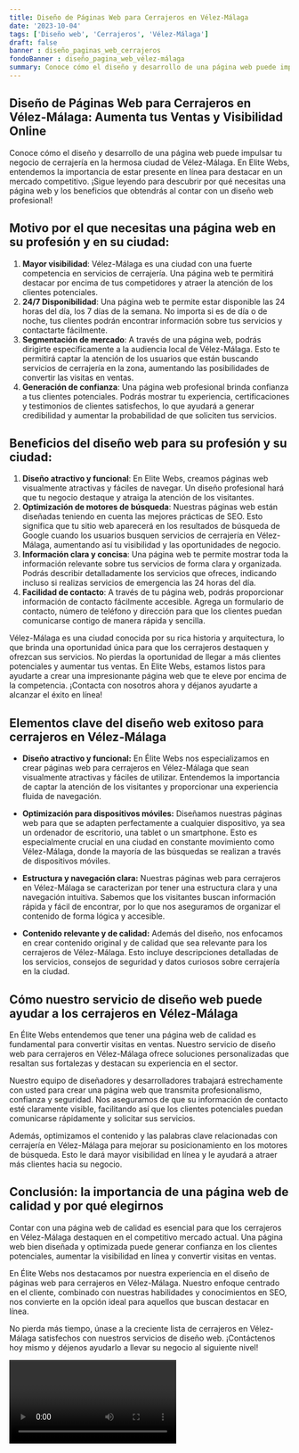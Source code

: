 ```yaml
---
title: Diseño de Páginas Web para Cerrajeros en Vélez-Málaga
date: '2023-10-04'
tags: ['Diseño web', 'Cerrajeros', 'Vélez-Málaga']
draft: false
banner : diseño_paginas_web_cerrajeros
fondoBanner : diseño_pagina_web_vélez-málaga
summary: Conoce cómo el diseño y desarrollo de una página web puede impulsar tu negocio de cerrajería en la hermosa ciudad de VélezMálaga. En Elite Webs, entendemos la importancia de estar presente en línea para destacar en un mercado competitivo. ¡Sigue leyendo para descubrir por qué necesitas una página web y los beneficios que obtendrás al contar con un diseño web profesional!
---
```


## Diseño de Páginas Web para Cerrajeros en Vélez-Málaga: Aumenta tus Ventas y Visibilidad Online

Conoce cómo el diseño y desarrollo de una página web puede impulsar tu negocio de cerrajería en la hermosa ciudad de Vélez-Málaga. En Elite Webs, entendemos la importancia de estar presente en línea para destacar en un mercado competitivo. ¡Sigue leyendo para descubrir por qué necesitas una página web y los beneficios que obtendrás al contar con un diseño web profesional!

## Motivo por el que necesitas una página web en su profesión y en su ciudad:

1. **Mayor visibilidad**: Vélez-Málaga es una ciudad con una fuerte competencia en servicios de cerrajería. Una página web te permitirá destacar por encima de tus competidores y atraer la atención de los clientes potenciales.
2. **24/7 Disponibilidad**: Una página web te permite estar disponible las 24 horas del día, los 7 días de la semana. No importa si es de día o de noche, tus clientes podrán encontrar información sobre tus servicios y contactarte fácilmente.
3. **Segmentación de mercado**: A través de una página web, podrás dirigirte específicamente a la audiencia local de Vélez-Málaga. Esto te permitirá captar la atención de los usuarios que están buscando servicios de cerrajería en la zona, aumentando las posibilidades de convertir las visitas en ventas.
4. **Generación de confianza**: Una página web profesional brinda confianza a tus clientes potenciales. Podrás mostrar tu experiencia, certificaciones y testimonios de clientes satisfechos, lo que ayudará a generar credibilidad y aumentar la probabilidad de que soliciten tus servicios.

## Beneficios del diseño web para su profesión y su ciudad:

1. **Diseño atractivo y funcional**: En Elite Webs, creamos páginas web visualmente atractivas y fáciles de navegar. Un diseño profesional hará que tu negocio destaque y atraiga la atención de los visitantes.
2. **Optimización de motores de búsqueda**: Nuestras páginas web están diseñadas teniendo en cuenta las mejores prácticas de SEO. Esto significa que tu sitio web aparecerá en los resultados de búsqueda de Google cuando los usuarios busquen servicios de cerrajería en Vélez-Málaga, aumentando así tu visibilidad y las oportunidades de negocio.
3. **Información clara y concisa**: Una página web te permite mostrar toda la información relevante sobre tus servicios de forma clara y organizada. Podrás describir detalladamente los servicios que ofreces, indicando incluso si realizas servicios de emergencia las 24 horas del día.
4. **Facilidad de contacto**: A través de tu página web, podrás proporcionar información de contacto fácilmente accesible. Agrega un formulario de contacto, número de teléfono y dirección para que los clientes puedan comunicarse contigo de manera rápida y sencilla.

Vélez-Málaga es una ciudad conocida por su rica historia y arquitectura, lo que brinda una oportunidad única para que los cerrajeros destaquen y ofrezcan sus servicios. No pierdas la oportunidad de llegar a más clientes potenciales y aumentar tus ventas. En Elite Webs, estamos listos para ayudarte a crear una impresionante página web que te eleve por encima de la competencia. ¡Contacta con nosotros ahora y déjanos ayudarte a alcanzar el éxito en línea!

<GifSeo />

<Cta />

## Elementos clave del diseño web exitoso para cerrajeros en Vélez-Málaga

- **Diseño atractivo y funcional:** En Élite Webs nos especializamos en crear páginas web para cerrajeros en Vélez-Málaga que sean visualmente atractivas y fáciles de utilizar. Entendemos la importancia de captar la atención de los visitantes y proporcionar una experiencia fluida de navegación.

- **Optimización para dispositivos móviles:** Diseñamos nuestras páginas web para que se adapten perfectamente a cualquier dispositivo, ya sea un ordenador de escritorio, una tablet o un smartphone. Esto es especialmente crucial en una ciudad en constante movimiento como Vélez-Málaga, donde la mayoría de las búsquedas se realizan a través de dispositivos móviles.

- **Estructura y navegación clara:** Nuestras páginas web para cerrajeros en Vélez-Málaga se caracterizan por tener una estructura clara y una navegación intuitiva. Sabemos que los visitantes buscan información rápida y fácil de encontrar, por lo que nos aseguramos de organizar el contenido de forma lógica y accesible.

- **Contenido relevante y de calidad:** Además del diseño, nos enfocamos en crear contenido original y de calidad que sea relevante para los cerrajeros de Vélez-Málaga. Esto incluye descripciones detalladas de los servicios, consejos de seguridad y datos curiosos sobre cerrajería en la ciudad.

## Cómo nuestro servicio de diseño web puede ayudar a los cerrajeros en Vélez-Málaga

En Élite Webs entendemos que tener una página web de calidad es fundamental para convertir visitas en ventas. Nuestro servicio de diseño web para cerrajeros en Vélez-Málaga ofrece soluciones personalizadas que resaltan sus fortalezas y destacan su experiencia en el sector.

Nuestro equipo de diseñadores y desarrolladores trabajará estrechamente con usted para crear una página web que transmita profesionalismo, confianza y seguridad. Nos aseguramos de que su información de contacto esté claramente visible, facilitando así que los clientes potenciales puedan comunicarse rápidamente y solicitar sus servicios.

Además, optimizamos el contenido y las palabras clave relacionadas con cerrajería en Vélez-Málaga para mejorar su posicionamiento en los motores de búsqueda. Esto le dará mayor visibilidad en línea y le ayudará a atraer más clientes hacia su negocio.

## Conclusión: la importancia de una página web de calidad y por qué elegirnos

Contar con una página web de calidad es esencial para que los cerrajeros en Vélez-Málaga destaquen en el competitivo mercado actual. Una página web bien diseñada y optimizada puede generar confianza en los clientes potenciales, aumentar la visibilidad en línea y convertir visitas en ventas.

En Élite Webs nos destacamos por nuestra experiencia en el diseño de páginas web para cerrajeros en Vélez-Málaga. Nuestro enfoque centrado en el cliente, combinado con nuestras habilidades y conocimientos en SEO, nos convierte en la opción ideal para aquellos que buscan destacar en línea.

No pierda más tiempo, únase a la creciente lista de cerrajeros en Vélez-Málaga satisfechos con nuestros servicios de diseño web. ¡Contáctenos hoy mismo y déjenos ayudarlo a llevar su negocio al siguiente nivel!

<Video />

<CtaBot job='Cerrajeros' city='Vélez-Málaga'/>

<Gmaps query='Vélez-Málaga+españa+maps' />